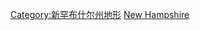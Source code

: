 {{Commons category|Mountains of New Hampshire}}

[[Category:新罕布什尔州地形|Category:新罕布什尔州地形]]
[[Category:美国各州山峰|New Hampshire]]